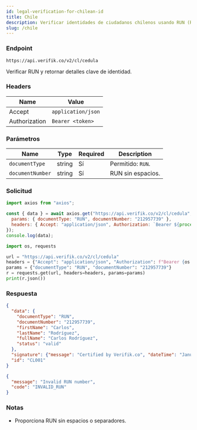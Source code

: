 ```yaml
---
id: legal-verification-for-chilean-id
title: Chile
description: Verificar identidades de ciudadanos chilenos usando RUN (Rol Único Nacional)
slug: /chile
---
```



### Endpoint

```
https://api.verifik.co/v2/cl/cedula
```

Verificar RUN y retornar detalles clave de identidad.

### Headers

| Name | Value |
| --- | --- |
| Accept | `application/json` |
| Authorization | `Bearer <token>` |

### Parámetros

| Name | Type | Required | Description |
| --- | --- | --- | --- |
| `documentType` | string | Sí | Permitido: `RUN`. |
| `documentNumber` | string | Sí | RUN sin espacios. |

### Solicitud

<Tabs>
  <TabItem value="node" label="Node.js">

```javascript
import axios from "axios";

const { data } = await axios.get("https://api.verifik.co/v2/cl/cedula", {
  params: { documentType: "RUN", documentNumber: "212957739" },
  headers: { Accept: "application/json", Authorization: `Bearer ${process.env.VERIFIK_TOKEN}` },
});
console.log(data);
```

  </TabItem>
  <TabItem value="python" label="Python">

```python
import os, requests

url = "https://api.verifik.co/v2/cl/cedula"
headers = {"Accept": "application/json", "Authorization": f"Bearer {os.getenv('VERIFIK_TOKEN')}"}
params = {"documentType": "RUN", "documentNumber": "212957739"}
r = requests.get(url, headers=headers, params=params)
print(r.json())
```

  </TabItem>
</Tabs>

### Respuesta

<Tabs>
  <TabItem value="200" label="200">

```json
{
  "data": {
    "documentType": "RUN",
    "documentNumber": "212957739",
    "firstName": "Carlos",
    "lastName": "Rodríguez",
    "fullName": "Carlos Rodríguez",
    "status": "valid"
  },
  "signature": {"message": "Certified by Verifik.co", "dateTime": "January 16, 2024 3:44 PM"},
  "id": "CL001"
}
```

  </TabItem>
  <TabItem value="400" label="400">

```json
{
  "message": "Invalid RUN number",
  "code": "INVALID_RUN"
}
```

  </TabItem>
</Tabs>

### Notas

- Proporciona RUN sin espacios o separadores.

